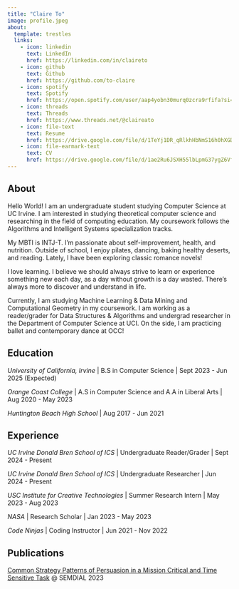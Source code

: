 ```yaml
---
title: "Claire To"
image: profile.jpeg
about:
  template: trestles
  links:
    - icon: linkedin
      text: LinkedIn
      href: https://linkedin.com/in/claireto
    - icon: github
      text: Github
      href: https://github.com/to-claire
    - icon: spotify
      text: Spotify
      href: https://open.spotify.com/user/aap4yobn30murq0zcra9rfifa?si=65fa5e7b18e448c6
    - icon: threads
      text: Threads
      href: https://www.threads.net/@claireato
    - icon: file-text
      text: Resume
      href: https://drive.google.com/file/d/1TeYj1DR_qRlkhHbNmS16h0hXGDreJDpc/view?usp=share_link
    - icon: file-earmark-text
      text: CV
      href: https://drive.google.com/file/d/1ae2Ru6JSXH55lbLpmG37ygZ6Vfs1e7Jt/view?usp=share_link
---
```


## About

Hello World! I am an undergraduate student studying Computer Science at UC Irvine. I am interested in studying theoretical computer science and researching in the field of computing education. My coursework follows the Algorithms and Intelligent Systems specialization tracks.

My MBTI is INTJ-T. I'm passionate about self-improvement, health, and nutrition. Outside of school, I enjoy pilates, dancing, baking healthy deserts, and reading. Lately, I have been exploring classic romance novels!

I love learning. I believe we should always strive to learn or experience something new each day, as a day without growth is a day wasted. There's always more to discover and understand in life. 

Currently, I am studying Machine Learning & Data Mining and Computational Geometry in my coursework. I am working as a reader/grader for Data Structures & Algorithms and undergrad researcher in the Department of Computer Science at UCI. On the side, I am practicing ballet and contemporary dance at OCC!

## Education

*University of California, Irvine* \| B.S in Computer Science \| Sept 2023 - Jun 2025 (Expected)

*Orange Coast College* \| A.S in Computer Science and A.A in Liberal Arts \| Aug 2020 - May 2023

*Huntington Beach High School* \| Aug 2017 - Jun 2021

## Experience

*UC Irvine Donald Bren School of ICS* \| Undergraduate Reader/Grader \| Sept 2024 - Present

*UC Irvine Donald Bren School of ICS* \| Undergraduate Researcher \| Jun 2024 - Present

*USC Institute for Creative Technologies* \| Summer Research Intern \| May 2023 - Aug 2023

*NASA* \| Research Scholar \| Jan 2023 - May 2023

*Code Ninjas* \| Coding Instructor \| Jun 2021 - Nov 2022

## Publications

[Common Strategy Patterns of Persuasion in a Mission Critical and Time Sensitive Task](https://www.semdial.org/anthology/papers/Z/Z23/Z23-4019/) @ SEMDIAL 2023

<!-- To learn more about Quarto websites visit <https://quarto.org/docs/websites> -->
